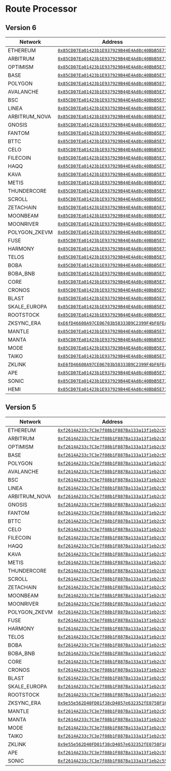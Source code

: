 # Route Processor

## Version 6

| Network       | Address                                                                                                                                |
|---------------|----------------------------------------------------------------------------------------------------------------------------------------|
| ETHEREUM      | [`0x85CD07Ea01423b1E937929B44E4Ad8c40BbB5E71`](https://etherscan.io/address/0x85CD07Ea01423b1E937929B44E4Ad8c40BbB5E71)                |
| ARBITRUM      | [`0x85CD07Ea01423b1E937929B44E4Ad8c40BbB5E71`](https://explorer.arbitrum.io/address/0x85CD07Ea01423b1E937929B44E4Ad8c40BbB5E71)        |
| OPTIMISM      | [`0x85CD07Ea01423b1E937929B44E4Ad8c40BbB5E71`](https://optimistic.etherscan.io/address/0x85CD07Ea01423b1E937929B44E4Ad8c40BbB5E71)     |
| BASE          | [`0x85CD07Ea01423b1E937929B44E4Ad8c40BbB5E71`](https://explorer.base.org/address/0x85CD07Ea01423b1E937929B44E4Ad8c40BbB5E71)           |
| POLYGON       | [`0x85CD07Ea01423b1E937929B44E4Ad8c40BbB5E71`](https://polygonscan.com/address/0x85CD07Ea01423b1E937929B44E4Ad8c40BbB5E71)             |
| AVALANCHE     | [`0x85CD07Ea01423b1E937929B44E4Ad8c40BbB5E71`](https://snowtrace.io/address/0x85CD07Ea01423b1E937929B44E4Ad8c40BbB5E71)                |
| BSC           | [`0x85CD07Ea01423b1E937929B44E4Ad8c40BbB5E71`](https://bscscan.com/address/0x85CD07Ea01423b1E937929B44E4Ad8c40BbB5E71)                 |
| LINEA         | [`0x85CD07Ea01423b1E937929B44E4Ad8c40BbB5E71`](https://lineascan.build/address/0x85CD07Ea01423b1E937929B44E4Ad8c40BbB5E71)                |
| ARBITRUM_NOVA | [`0x85CD07Ea01423b1E937929B44E4Ad8c40BbB5E71`](https://nova.arbiscan.io/address/0x85CD07Ea01423b1E937929B44E4Ad8c40BbB5E71)   |
| GNOSIS        | [`0x85CD07Ea01423b1E937929B44E4Ad8c40BbB5E71`](https://gnosisscan.io/address/0x85CD07Ea01423b1E937929B44E4Ad8c40BbB5E71)               |
| FANTOM        | [`0x85CD07Ea01423b1E937929B44E4Ad8c40BbB5E71`](https://ftmscan.com/address/0x85CD07Ea01423b1E937929B44E4Ad8c40BbB5E71)                 |
| BTTC          | [`0x85CD07Ea01423b1E937929B44E4Ad8c40BbB5E71`](https://bttcscan.com/address/0x85CD07Ea01423b1E937929B44E4Ad8c40BbB5E71)                |
| CELO          | [`0x85CD07Ea01423b1E937929B44E4Ad8c40BbB5E71`](https://explorer.celo.org/address/0x85CD07Ea01423b1E937929B44E4Ad8c40BbB5E71)           |
| FILECOIN      | [`0x85CD07Ea01423b1E937929B44E4Ad8c40BbB5E71`](https://explorer.glif.io/address/0x85CD07Ea01423b1E937929B44E4Ad8c40BbB5E71)            |
| HAQQ          | [`0x85CD07Ea01423b1E937929B44E4Ad8c40BbB5E71`](https://explorer.haqq.network/address/0x85CD07Ea01423b1E937929B44E4Ad8c40BbB5E71)       |
| KAVA          | [`0x85CD07Ea01423b1E937929B44E4Ad8c40BbB5E71`](https://explorer.kava.io/address/0x85CD07Ea01423b1E937929B44E4Ad8c40BbB5E71)            |
| METIS         | [`0x85CD07Ea01423b1E937929B44E4Ad8c40BbB5E71`](https://andromeda-explorer.metis.io/address/0x85CD07Ea01423b1E937929B44E4Ad8c40BbB5E71) |
| THUNDERCORE   | [`0x85CD07Ea01423b1E937929B44E4Ad8c40BbB5E71`](https://scan.thundercore.com/address/0x85CD07Ea01423b1E937929B44E4Ad8c40BbB5E71)        |
| SCROLL        | [`0x85CD07Ea01423b1E937929B44E4Ad8c40BbB5E71`](https://scrollscan.com/address/0x85CD07Ea01423b1E937929B44E4Ad8c40BbB5E71)                   |
| ZETACHAIN     | [`0x85CD07Ea01423b1E937929B44E4Ad8c40BbB5E71`](https://explorer.zetachain.com/address/0x85CD07Ea01423b1E937929B44E4Ad8c40BbB5E71)      |
| MOONBEAM      | [`0x85CD07Ea01423b1E937929B44E4Ad8c40BbB5E71`](https://moonscan.io/address/0x85CD07Ea01423b1E937929B44E4Ad8c40BbB5E71)                 |
| MOONRIVER     | [`0x85CD07Ea01423b1E937929B44E4Ad8c40BbB5E71`](https://moonriver.moonscan.io/address/0x85CD07Ea01423b1E937929B44E4Ad8c40BbB5E71)       |
| POLYGON_ZKEVM | [`0x85CD07Ea01423b1E937929B44E4Ad8c40BbB5E71`](https://zkevm.polygonscan.com/address/0x85CD07Ea01423b1E937929B44E4Ad8c40BbB5E71)       |
| FUSE          | [`0x85CD07Ea01423b1E937929B44E4Ad8c40BbB5E71`](https://explorer.fuse.io/address/0x85CD07Ea01423b1E937929B44E4Ad8c40BbB5E71)            |
| HARMONY       | [`0x85CD07Ea01423b1E937929B44E4Ad8c40BbB5E71`](https://explorer.harmony.one/address/0x85CD07Ea01423b1E937929B44E4Ad8c40BbB5E71)        |
| TELOS         | [`0x85CD07Ea01423b1E937929B44E4Ad8c40BbB5E71`](https://teloscan.io/address/0x85CD07Ea01423b1E937929B44E4Ad8c40BbB5E71)                 |
| BOBA          | [`0x85CD07Ea01423b1E937929B44E4Ad8c40BbB5E71`](https://bobascan.com/address/0x85CD07Ea01423b1E937929B44E4Ad8c40BbB5E71)               |
| BOBA_BNB      | [`0x85CD07Ea01423b1E937929B44E4Ad8c40BbB5E71`](https://bobascan.com/address/0x85CD07Ea01423b1E937929B44E4Ad8c40BbB5E71)              |
| CORE          | [`0x85CD07Ea01423b1E937929B44E4Ad8c40BbB5E71`](https://scan.coredao.org/address/0x85CD07Ea01423b1E937929B44E4Ad8c40BbB5E71)         |
| CRONOS        | [`0x85CD07Ea01423b1E937929B44E4Ad8c40BbB5E71`](https://cronoscan.com/address/0x85CD07Ea01423b1E937929B44E4Ad8c40BbB5E71)           |
| BLAST         | [`0x85CD07Ea01423b1E937929B44E4Ad8c40BbB5E71`](https://blastexplorer.io/address/0x85CD07Ea01423b1E937929B44E4Ad8c40BbB5E71)            |
| SKALE_EUROPA  | [`0x85CD07Ea01423b1E937929B44E4Ad8c40BbB5E71`](https://elated-tan-skat.explorer.mainnet.skalenodes.com/address/0x85CD07Ea01423b1E937929B44E4Ad8c40BbB5E71) |
| ROOTSTOCK     | [`0x85CD07Ea01423b1E937929B44E4Ad8c40BbB5E71`](https://explorer.rootstock.io/address/0x85CD07Ea01423b1E937929B44E4Ad8c40BbB5E71) |
| ZKSYNC_ERA    | [`0xE6fD46600A97CE06703b58333B9C2399F4bF6FEc`](https://explorer.zksync.io/address/0xE6fD46600A97CE06703b58333B9C2399F4bF6FEc)       |
| MANTLE        | [`0x85CD07Ea01423b1E937929B44E4Ad8c40BbB5E71`](https://explorer.mantle.xyz/address/0x85CD07Ea01423b1E937929B44E4Ad8c40BbB5E71)        |
| MANTA         | [`0x85CD07Ea01423b1E937929B44E4Ad8c40BbB5E71`](https://pacific-explorer.manta.network//address/0x85CD07Ea01423b1E937929B44E4Ad8c40BbB5E71)         |
| MODE          | [`0x85CD07Ea01423b1E937929B44E4Ad8c40BbB5E71`](https://explorer.mode.network/address/0x85CD07Ea01423b1E937929B44E4Ad8c40BbB5E71)      |
| TAIKO  | [`0x85CD07Ea01423b1E937929B44E4Ad8c40BbB5E71`](https://taikoscan.io/address/0x85CD07Ea01423b1E937929B44E4Ad8c40BbB5E71) |
| ZKLINK | [`0xE6fD46600A97CE06703b58333B9C2399F4bF6FEc`](https://explorer.zklink.io/address/0xE6fD46600A97CE06703b58333B9C2399F4bF6FEc) |
| APE    | [`0x85CD07Ea01423b1E937929B44E4Ad8c40BbB5E71`](https://apescan.io/address/0x85CD07Ea01423b1E937929B44E4Ad8c40BbB5E71) |
| SONIC  | [`0x85CD07Ea01423b1E937929B44E4Ad8c40BbB5E71`](https://sonicscan.org/address/0x85CD07Ea01423b1E937929B44E4Ad8c40BbB5E71) |
| HEMI   | [`0x85CD07Ea01423b1E937929B44E4Ad8c40BbB5E71`](https://explorer.hemi.xyz/address/0x85CD07Ea01423b1E937929B44E4Ad8c40BbB5E71) |


## Version 5

| Network       | Address                                                                                                                                  |
|---------------|------------------------------------------------------------------------------------------------------------------------------------------|
| ETHEREUM      | [`0xf2614A233c7C3e7f08b1F887Ba133a13f1eb2c55`](https://etherscan.io/address/0xf2614A233c7C3e7f08b1F887Ba133a13f1eb2c55)                  |
| ARBITRUM      | [`0xf2614A233c7C3e7f08b1F887Ba133a13f1eb2c55`](https://arbiscan.io/address/0xf2614A233c7C3e7f08b1F887Ba133a13f1eb2c55)                   |
| OPTIMISM      | [`0xf2614A233c7C3e7f08b1F887Ba133a13f1eb2c55`](https://optimistic.etherscan.io/address/0xf2614A233c7C3e7f08b1F887Ba133a13f1eb2c55)       |
| BASE          | [`0xf2614A233c7C3e7f08b1F887Ba133a13f1eb2c55`](https://basescan.org/address/0xf2614A233c7C3e7f08b1F887Ba133a13f1eb2c55)                  |
| POLYGON       | [`0xf2614A233c7C3e7f08b1F887Ba133a13f1eb2c55`](https://polygonscan.com/address/0xf2614A233c7C3e7f08b1F887Ba133a13f1eb2c55)               |
| AVALANCHE     | [`0xf2614A233c7C3e7f08b1F887Ba133a13f1eb2c55`](https://snowtrace.io/address/0xf2614A233c7C3e7f08b1F887Ba133a13f1eb2c55)                  |
| BSC           | [`0xf2614A233c7C3e7f08b1F887Ba133a13f1eb2c55`](https://bscscan.com/address/0xf2614A233c7C3e7f08b1F887Ba133a13f1eb2c55)                   |
| LINEA         | [`0xf2614A233c7C3e7f08b1F887Ba133a13f1eb2c55`](https://lineascan.build/address/0xf2614A233c7C3e7f08b1F887Ba133a13f1eb2c55)                  |
| ARBITRUM_NOVA | [`0xf2614A233c7C3e7f08b1F887Ba133a13f1eb2c55`](https://nova.arbiscan.io/address/0xf2614A233c7C3e7f08b1F887Ba133a13f1eb2c55)              |
| GNOSIS        | [`0xf2614A233c7C3e7f08b1F887Ba133a13f1eb2c55`](https://gnosisscan.io/address/0xf2614A233c7C3e7f08b1F887Ba133a13f1eb2c55)                 |
| FANTOM        | [`0xf2614A233c7C3e7f08b1F887Ba133a13f1eb2c55`](https://ftmscan.com/address/0xf2614A233c7C3e7f08b1F887Ba133a13f1eb2c55)                   |
| BTTC          | [`0xf2614A233c7C3e7f08b1F887Ba133a13f1eb2c55`](https://bttcscan.com/address/0xf2614A233c7C3e7f08b1F887Ba133a13f1eb2c55)                  |
| CELO          | [`0xf2614A233c7C3e7f08b1F887Ba133a13f1eb2c55`](https://explorer.celo.org/address/0xf2614A233c7C3e7f08b1F887Ba133a13f1eb2c55)             |
| FILECOIN      | [`0xf2614A233c7C3e7f08b1F887Ba133a13f1eb2c55`](https://filfox.info/en/address/0xf2614A233c7C3e7f08b1F887Ba133a13f1eb2c55)                |
| HAQQ          | [`0xf2614A233c7C3e7f08b1F887Ba133a13f1eb2c55`](https://explorer.haqq.network/address/0xf2614A233c7C3e7f08b1F887Ba133a13f1eb2c55)               |
| KAVA          | [`0xf2614A233c7C3e7f08b1F887Ba133a13f1eb2c55`](https://explorer.kava.io/address/0xf2614A233c7C3e7f08b1F887Ba133a13f1eb2c55)              |
| METIS         | [`0xf2614A233c7C3e7f08b1F887Ba133a13f1eb2c55`](https://andromeda-explorer.metis.io/address/0xf2614A233c7C3e7f08b1F887Ba133a13f1eb2c55)   |
| THUNDERCORE   | [`0xf2614A233c7C3e7f08b1F887Ba133a13f1eb2c55`](https://scan.thundercore.com/address/0xf2614A233c7C3e7f08b1F887Ba133a13f1eb2c55)          |
| SCROLL        | [`0xf2614A233c7C3e7f08b1F887Ba133a13f1eb2c55`](https://scrollscan.com/address/0xf2614A233c7C3e7f08b1F887Ba133a13f1eb2c55)                 |
| ZETACHAIN     | [`0xf2614A233c7C3e7f08b1F887Ba133a13f1eb2c55`](https://explorer.zetachain.com/address/0xf2614A233c7C3e7f08b1F887Ba133a13f1eb2c55)                   |
| MOONBEAM      | [`0xf2614A233c7C3e7f08b1F887Ba133a13f1eb2c55`](https://moonscan.io/address/0xf2614A233c7C3e7f08b1F887Ba133a13f1eb2c55)                   |
| MOONRIVER     | [`0xf2614A233c7C3e7f08b1F887Ba133a13f1eb2c55`](https://moonriver.moonscan.io/address/0xf2614A233c7C3e7f08b1F887Ba133a13f1eb2c55)         |
| POLYGON_ZKEVM | [`0xf2614A233c7C3e7f08b1F887Ba133a13f1eb2c55`](https://zkevm.polygonscan.com/address/0xf2614A233c7C3e7f08b1F887Ba133a13f1eb2c55)         |
| FUSE          | [`0xf2614A233c7C3e7f08b1F887Ba133a13f1eb2c55`](https://explorer.fuse.io/address/0xf2614A233c7C3e7f08b1F887Ba133a13f1eb2c55)              |
| HARMONY       | [`0xf2614A233c7C3e7f08b1F887Ba133a13f1eb2c55`](https://explorer.harmony.one/address/0xf2614A233c7C3e7f08b1F887Ba133a13f1eb2c55)          |
| TELOS         | [`0xf2614A233c7C3e7f08b1F887Ba133a13f1eb2c55`](https://www.teloscan.io/address/0xf2614A233c7C3e7f08b1F887Ba133a13f1eb2c55)               |
| BOBA          | [`0xf2614A233c7C3e7f08b1F887Ba133a13f1eb2c55`](https://bobascan.com/address/0xf2614A233c7C3e7f08b1F887Ba133a13f1eb2c55)                  |
| BOBA_BNB      | [`0xf2614A233c7C3e7f08b1F887Ba133a13f1eb2c55`](https://bscscan.com/address/0xf2614A233c7C3e7f08b1F887Ba133a13f1eb2c55)                   |
| CORE          | [`0xf2614A233c7C3e7f08b1F887Ba133a13f1eb2c55`](https://scan.coredao.org/address/0xf2614A233c7C3e7f08b1F887Ba133a13f1eb2c55)              |
| CRONOS        | [`0xf2614A233c7C3e7f08b1F887Ba133a13f1eb2c55`](https://cronoscan.com/address/0xf2614A233c7C3e7f08b1F887Ba133a13f1eb2c55)                 |
| BLAST         | [`0xf2614A233c7C3e7f08b1F887Ba133a13f1eb2c55`](https://blastexplorer.io/address/0x85CD07Ea01423b1E937929B44E4Ad8c40BbB5E71)            |
| SKALE_EUROPA  | [`0xf2614A233c7C3e7f08b1F887Ba133a13f1eb2c55`](https://elated-tan-skat.explorer.mainnet.skalenodes.com/address/0xf2614A233c7C3e7f08b1F887Ba133a13f1eb2c55) |
| ROOTSTOCK     | [`0xf2614A233c7C3e7f08b1F887Ba133a13f1eb2c55`](https://explorer.rootstock.io/address/0xf2614A233c7C3e7f08b1F887Ba133a13f1eb2c55) |
| ZKSYNC_ERA    | [`0x9e55e562D40FD01f38cD4057e632352fE0758F16`](https://explorer.zksync.io/address/0x9e55e562D40FD01f38cD4057e632352fE0758F16)       |
| MANTLE        | [`0xf2614A233c7C3e7f08b1F887Ba133a13f1eb2c55`](https://explorer.mantle.xyz/address/0xf2614A233c7C3e7f08b1F887Ba133a13f1eb2c55)        |
| MANTA         | [`0xf2614A233c7C3e7f08b1F887Ba133a13f1eb2c55`](https://pacific-explorer.manta.network//address/0xf2614A233c7C3e7f08b1F887Ba133a13f1eb2c55)         |
| MODE          | [`0xf2614A233c7C3e7f08b1F887Ba133a13f1eb2c55`](https://explorer.mode.network/address/0xf2614A233c7C3e7f08b1F887Ba133a13f1eb2c55)      |
| TAIKO  | [`0xf2614A233c7C3e7f08b1F887Ba133a13f1eb2c55`](https://taikoscan.io/address/0xf2614A233c7C3e7f08b1F887Ba133a13f1eb2c55) |
| ZKLINK | [`0x9e55e562D40FD01f38cD4057e632352fE0758F16`](https://explorer.zklink.io/address/0x9e55e562D40FD01f38cD4057e632352fE0758F16) |
| APE    | [`0xf2614A233c7C3e7f08b1F887Ba133a13f1eb2c55`](https://apescan.io/address/0xf2614A233c7C3e7f08b1F887Ba133a13f1eb2c55) |
| SONIC  | [`0xf2614A233c7C3e7f08b1F887Ba133a13f1eb2c55`](https://sonicscan.org/address/0xf2614A233c7C3e7f08b1F887Ba133a13f1eb2c55) |

